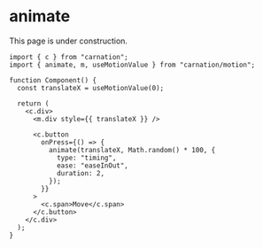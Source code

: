 # animate

<Callout type="warning" emoji="🚧">
  This page is under construction.
</Callout>

```tsx
import { c } from "carnation";
import { animate, m, useMotionValue } from "carnation/motion";

function Component() {
  const translateX = useMotionValue(0);

  return (
    <c.div>
      <m.div style={{ translateX }} />

      <c.button
        onPress={() => {
          animate(translateX, Math.random() * 100, {
            type: "timing",
            ease: "easeInOut",
            duration: 2,
          });
        }}
      >
        <c.span>Move</c.span>
      </c.button>
    </c.div>
  );
}
```

